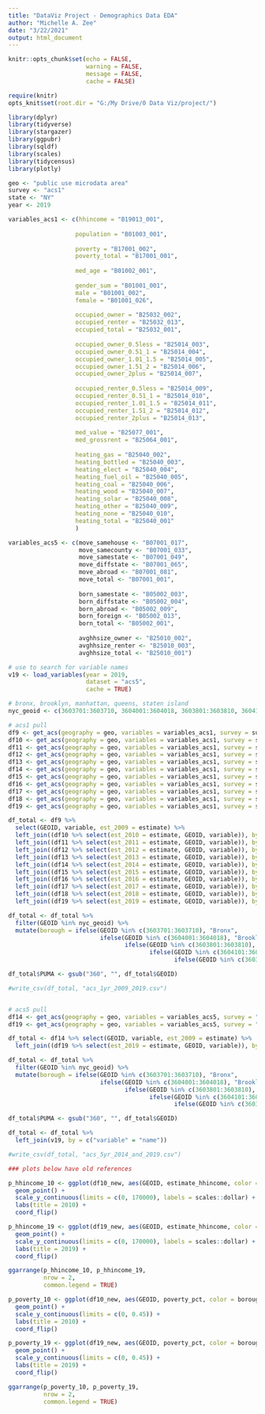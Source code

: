 ```yaml
---
title: "DataViz Project - Demographics Data EDA"
author: "Michelle A. Zee"
date: "3/22/2021"
output: html_document
---
```


```r
knitr::opts_chunk$set(echo = FALSE, 
                      warning = FALSE,
                      message = FALSE, 
                      cache = FALSE)

require(knitr)
opts_knit$set(root.dir = "G:/My Drive/0 Data Viz/project/")

library(dplyr)
library(tidyverse)
library(stargazer)
library(ggpubr)
library(sqldf)
library(scales)
library(tidycensus)
library(plotly)
```

```r
geo <- "public use microdata area"
survey <- "acs1"
state <- "NY"
year <- 2019

variables_acs1 <- c(hhincome = "B19013_001", 
                    
                   population = "B01003_001",
                   
                   poverty = "B17001_002",
                   poverty_total = "B17001_001",
                   
                   med_age = "B01002_001",
                   
                   gender_sum = "B01001_001",
                   male = "B01001_002",
                   female = "B01001_026",
                    
                   occupied_owner = "B25032_002",
                   occupied_renter = "B25032_013",
                   occupied_total = "B25032_001",
                   
                   occupied_owner_0.5less = "B25014_003",
                   occupied_owner_0.51_1 = "B25014_004",
                   occupied_owner_1.01_1.5 = "B25014_005",
                   occupied_owner_1.51_2 = "B25014_006",
                   occupied_owner_2plus = "B25014_007",
                   
                   occupied_renter_0.5less = "B25014_009",
                   occupied_renter_0.51_1 = "B25014_010",
                   occupied_renter_1.01_1.5 = "B25014_011",
                   occupied_renter_1.51_2 = "B25014_012",
                   occupied_renter_2plus = "B25014_013",
                   
                   med_value = "B25077_001",
                   med_grossrent = "B25064_001",
                   
                   heating_gas = "B25040_002",
                   heating_bottled = "B25040_003",
                   heating_elect = "B25040_004",
                   heating_fuel_oil = "B25040_005",
                   heating_coal = "B25040_006",
                   heating_wood = "B25040_007",
                   heating_solar = "B25040_008",
                   heating_other = "B25040_009",
                   heating_none = "B25040_010",
                   heating_total = "B25040_001"
                   )

variables_acs5 <- c(move_samehouse <- "B07001_017",
                    move_samecounty <- "B07001_033",
                    move_samestate <- "B07001_049",
                    move_diffstate <- "B07001_065",
                    move_abroad <- "B07001_081",
                    move_total <- "B07001_001",
                    
                    born_samestate <- "B05002_003",
                    born_diffstate <- "B05002_004",
                    born_abroad <- "B05002_009",
                    born_foreign <- "B05002_013",
                    born_total <- "B05002_001",
                    
                    avghhsize_owner <- "B25010_002",
                    avghhsize_renter <- "B25010_003",
                    avghhsize_total <- "B25010_001")

# use to search for variable names
v19 <- load_variables(year = 2019,
                      dataset = "acs5",
                      cache = TRUE)

# bronx, brooklyn, manhattan, queens, staten island
nyc_geoid <- c(3603701:3603710, 3604001:3604018, 3603801:3603810, 3604101:3604114, 3603901:3603903) 

# acs1 pull
df9 <- get_acs(geography = geo, variables = variables_acs1, survey = survey, state = state, year = 2009)
df10 <- get_acs(geography = geo, variables = variables_acs1, survey = survey, state = state, year = 2010)
df11 <- get_acs(geography = geo, variables = variables_acs1, survey = survey, state = state, year = 2011)
df12 <- get_acs(geography = geo, variables = variables_acs1, survey = survey, state = state, year = 2012)
df13 <- get_acs(geography = geo, variables = variables_acs1, survey = survey, state = state, year = 2013)
df14 <- get_acs(geography = geo, variables = variables_acs1, survey = survey, state = state, year = 2014)
df15 <- get_acs(geography = geo, variables = variables_acs1, survey = survey, state = state, year = 2015)
df16 <- get_acs(geography = geo, variables = variables_acs1, survey = survey, state = state, year = 2016)
df17 <- get_acs(geography = geo, variables = variables_acs1, survey = survey, state = state, year = 2017)
df18 <- get_acs(geography = geo, variables = variables_acs1, survey = survey, state = state, year = 2018)
df19 <- get_acs(geography = geo, variables = variables_acs1, survey = survey, state = state, year = 2019)

df_total <- df9 %>%
  select(GEOID, variable, est_2009 = estimate) %>%
  left_join((df10 %>% select(est_2010 = estimate, GEOID, variable)), by = c("GEOID", "variable")) %>%
  left_join((df11 %>% select(est_2011 = estimate, GEOID, variable)), by = c("GEOID", "variable")) %>%
  left_join((df12 %>% select(est_2012 = estimate, GEOID, variable)), by = c("GEOID", "variable")) %>%
  left_join((df13 %>% select(est_2013 = estimate, GEOID, variable)), by = c("GEOID", "variable")) %>%
  left_join((df14 %>% select(est_2014 = estimate, GEOID, variable)), by = c("GEOID", "variable")) %>%
  left_join((df15 %>% select(est_2015 = estimate, GEOID, variable)), by = c("GEOID", "variable")) %>%
  left_join((df16 %>% select(est_2016 = estimate, GEOID, variable)), by = c("GEOID", "variable")) %>%
  left_join((df17 %>% select(est_2017 = estimate, GEOID, variable)), by = c("GEOID", "variable")) %>%
  left_join((df18 %>% select(est_2018 = estimate, GEOID, variable)), by = c("GEOID", "variable")) %>%
  left_join((df19 %>% select(est_2019 = estimate, GEOID, variable)), by = c("GEOID", "variable"))

df_total <- df_total %>%
  filter(GEOID %in% nyc_geoid) %>%
  mutate(borough = ifelse(GEOID %in% c(3603701:3603710), "Bronx",
                          ifelse(GEOID %in% c(3604001:3604018), "Brooklyn",
                                 ifelse(GEOID %in% c(3603801:3603810), "Manhattan",
                                        ifelse(GEOID %in% c(3604101:3604114), "Queens",
                                               ifelse(GEOID %in% c(3603901:3603903), "Staten Island", NA))))))

df_total$PUMA <- gsub("360", "", df_total$GEOID)

#write_csv(df_total, "acs_1yr_2009_2019.csv")


# acs5 pull
df14 <- get_acs(geography = geo, variables = variables_acs5, survey = "acs5", state = state, year = 2014)
df19 <- get_acs(geography = geo, variables = variables_acs5, survey = "acs5", state = state, year = 2019)

df_total <- df14 %>% select(GEOID, variable, est_2009 = estimate) %>%
  left_join((df19 %>% select(est_2019 = estimate, GEOID, variable)), by = c("GEOID", "variable"))

df_total <- df_total %>%
  filter(GEOID %in% nyc_geoid) %>%
  mutate(borough = ifelse(GEOID %in% c(3603701:3603710), "Bronx",
                          ifelse(GEOID %in% c(3604001:3604018), "Brooklyn",
                                 ifelse(GEOID %in% c(3603801:3603810), "Manhattan",
                                        ifelse(GEOID %in% c(3604101:3604114), "Queens",
                                               ifelse(GEOID %in% c(3603901:3603903), "Staten Island", NA))))))

df_total$PUMA <- gsub("360", "", df_total$GEOID)

df_total <- df_total %>%
  left_join(v19, by = c("variable" = "name"))

#write_csv(df_total, "acs_5yr_2014_and_2019.csv")

```

```r
### plots below have old references

p_hhincome_10 <- ggplot(df10_new, aes(GEOID, estimate_hhincome, color = borough, alpha = 0.5)) +
  geom_point() + 
  scale_y_continuous(limits = c(0, 170000), labels = scales::dollar) +
  labs(title = 2010) +
  coord_flip()

p_hhincome_19 <- ggplot(df19_new, aes(GEOID, estimate_hhincome, color = borough, alpha = 0.5)) + ###### inflation adjustment??
  geom_point() + 
  scale_y_continuous(limits = c(0, 170000), labels = scales::dollar) +
  labs(title = 2019) +
  coord_flip()

ggarrange(p_hhincome_10, p_hhincome_19,
          nrow = 2,
          common.legend = TRUE)
```

```r
p_poverty_10 <- ggplot(df10_new, aes(GEOID, poverty_pct, color = borough, alpha = 0.5)) +
  geom_point() + 
  scale_y_continuous(limits = c(0, 0.45)) +
  labs(title = 2010) +
  coord_flip()

p_poverty_19 <- ggplot(df19_new, aes(GEOID, poverty_pct, color = borough, alpha = 0.5)) +
  geom_point() + 
  scale_y_continuous(limits = c(0, 0.45)) +
  labs(title = 2019) +
  coord_flip()

ggarrange(p_poverty_10, p_poverty_19,
          nrow = 2,
          common.legend = TRUE)
```

